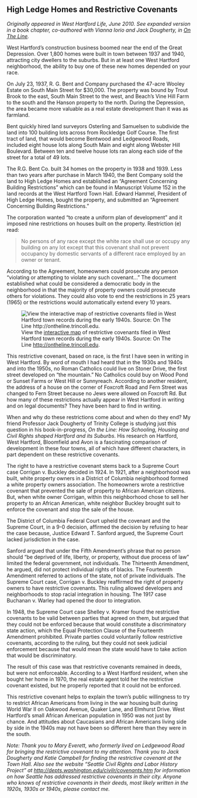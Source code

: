## High Ledge Homes and Restrictive Covenants {-}

*Originally appeared in West Hartford Life, June 2010. See expanded version in a book chapter, co-authored with Vianna Iorio and Jack Dougherty, in [On The Line](http://OnTheLine.trincoll.edu).*

West Hartford’s construction business boomed near the end of the Great Depression. Over 1,800 homes were built in town between 1937 and 1940, attracting city dwellers to the suburbs. But in at least one West Hartford neighborhood, the ability to buy one of these new homes depended on your race.

On July 23, 1937, R. G. Bent and Company purchased the 47-acre Wooley Estate on South Main Street for $30,000. The property was bound by Trout Brook to the east, South Main Street to the west, and Beach’s Vine Hill Farm to the south and the Hanson property to the north. During the Depression, the area became more valuable as a real estate development than it was as farmland.

Bent quickly hired land surveyors Osterling and Samuelsen to subdivide the land into 100 building lots across from Rockledge Golf Course. The first tract of land, that would become Bentwood and Ledgewood Roads, included eight house lots along South Main and eight along Webster Hill Boulevard. Between ten and twelve house lots ran along each side of the street for a total of 49 lots.

The R.G. Bent Co. built 34 homes on the property in 1938 and 1939. Less than two years after purchase in March 1940, the Bent Company sold the land to High Ledge Homes and established an “Agreement Concerning Building Restrictions” which can be found in Manuscript Volume 152 in the land records at the West Hartford Town Hall. Edward Hammel, President of High Ledge Homes, bought the property, and submitted an “Agreement Concerning Building Restrictions.”

The corporation wanted "to create a uniform plan of development" and it imposed nine restrictions on houses built on the property. Restriction (e) read:

> No persons of any race except the white race shall use or occupy any building on any lot except that this covenant shall not prevent occupancy by domestic servants of a different race employed by an owner or tenant.

According to the Agreement, homeowners could prosecute any person “violating or attempting to violate any such covenant...” The document established what could be considered a democratic body in the neighborhood in that the majority of property owners could prosecute others for violations. They could also vote to end the restrictions in 25 years (1965) or the restrictions would automatically extend every 10 years.

![View the [interactive map](https://ontheline.github.io/otl-covenants/index-frame.html) of restrictive covenants filed in West Hartford town records during the early 1940s. Source: On The Line <http://ontheline.trincoll.edu>.](images/08-covenants-web.png)

This restrictive covenant, based on race, is the first I have seen in writing in West Hartford. By word of mouth I had heard that in the 1930s and 1940s and into the 1950s, no Roman Catholics could live on Stoner Drive, the first street developed on “the mountain.” No Catholics could buy on Wood Pond or Sunset Farms or West Hill or Sunnyreach. According to another resident, the address of a house on the corner of Foxcroft Road and Fern Street was changed to Fern Street because no Jews were allowed on Foxcroft Rd. But how many of these restrictions actually appear in West Hartford in writing and on legal documents? They have been hard to find in writing.

When and why do these restrictions come about and when do they end? My friend Professor Jack Dougherty of Trinity College is studying just this question in his book-in-progress, *On the Line: How Schooling, Housing and Civil Rights shaped Hartford and its Suburbs*. His research on Hartford, West Hartford, Bloomfield and Avon is a fascinating comparison of development in these four towns, all of which have different characters, in part dependent on these restrictive covenants.

The right to have a restrictive covenant stems back to a Supreme Court case Corrigan v. Buckley decided in 1924. In 1921, after a neighborhood was built, white property owners in a District of Columbia neighborhood formed a white property owners association. The homeowners wrote a restrictive covenant that prevented the sale of property to African American citizens. But, when white owner Corrigan, within this neighborhood chose to sell her property to an African American, white neighbor Buckley brought suit to enforce the covenant and stop the sale of the house.

The District of Columbia Federal Court upheld the covenant and the Supreme Court, in a 9-0 decision, affirmed the decision by refusing to hear the case because, Justice Edward T. Sanford argued, the Supreme Court lacked jurisdiction in the case.

Sanford argued that under the Fifth Amendment’s phrase that no person should “be deprived of life, liberty, or property, without due process of law” limited the federal government, not individuals. The Thirteenth Amendment, he argued, did not protect individual rights of blacks. The Fourteenth Amendment referred to actions of the state, not of private individuals. The Supreme Court case, Corrigan v. Buckley reaffirmed the right of property owners to have restrictive covenants. This ruling allowed developers and neighborhoods to stop racial integration in housing. The 1917 case Buchanan v. Warley had opened the door to integration.

In 1948, the Supreme Court case Shelley v. Kramer found the restrictive covenants to be valid between parties that agreed on them, but argued that they could not be enforced because that would constitute a discriminatory state action, which the Equal Protection Clause of the Fourteenth Amendment prohibited. Private parties could voluntarily follow restrictive covenants, according to the ruling, but they could not seek judicial enforcement because that would mean the state would have to take action that would be discriminatory.

The result of this case was that restrictive covenants remained in deeds, but were not enforceable. According to a West Hartford resident, when she bought her home in 1970, the real estate agent told her the restrictive covenant existed, but he properly reported that it could not be enforced.

This restrictive covenant helps to explain the town’s public willingness to try to restrict African Americans from living in the war housing built during World War II on Oakwood Avenue, Quaker Lane, and Elmhurst Drive. West Hartford’s small African American population in 1950 was not just by chance. And attitudes about Caucasians and African Americans living side by side in the 1940s may not have been so different here than they were in the south.

*Note: Thank you to Mary Everett, who formerly lived on Ledgewood Road for bringing the restrictive covenant to my attention. Thank you to Jack Dougherty and Katie Campbell for finding the restrictive covenant at the Town Hall. Also see the website “Seattle Civil Rights and Labor History Project” at <http://depts.washington.edu/civilr/covenants.htm> for information on how Seattle has addressed restrictive covenants in their city. Anyone who knows of restrictive covenants in their deeds, most likely written in the 1920s, 1930s or 1940s, please contact me.*
